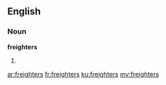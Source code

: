 ==English==

===Noun===
'''freighters'''

# {{plural of|[[freighter]]}}

[[ar:freighters]]
[[fr:freighters]]
[[ku:freighters]]
[[my:freighters]]